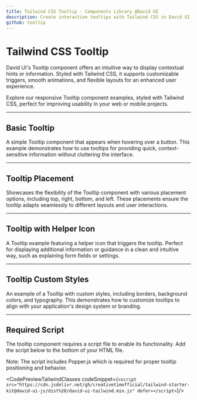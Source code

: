 ```yaml
---
title: Tailwind CSS Tooltip - Components Library @David UI
description: Create interactive tooltips with Tailwind CSS in David UI. Explore a variety of tooltip examples with complete code snippets for free.
github: tooltip
---
```


<ScriptLoader src="https://cdn.jsdelivr.net/gh/creativetimofficial/tailwind-starter-kit@david-ui-js/dist%20/david-ui-tailwind.min.js" />

<InfoBadge />

# Tailwind CSS Tooltip

David UI's Tooltip component offers an intuitive way to display contextual hints or information. Styled with Tailwind CSS, it supports customizable triggers, smooth animations, and flexible layouts for an enhanced user experience.

Explore our responsive Tooltip component examples, styled with Tailwind CSS, perfect for improving usability in your web or mobile projects.

---

## Basic Tooltip

A simple Tooltip component that appears when hovering over a button. This example demonstrates how to use tooltips for providing quick, context-sensitive information without cluttering the interface.

<PreviewWithCode relativePath="tooltip/tooltip-demo.tsx" language="html" />

---

## Tooltip Placement

Showcases the flexibility of the Tooltip component with various placement options, including top, right, bottom, and left. These placements ensure the tooltip adapts seamlessly to different layouts and user interactions.

<PreviewWithCode relativePath="tooltip/tooltip-placement.tsx" language="html" />

---

## Tooltip with Helper Icon

A Tooltip example featuring a helper icon that triggers the tooltip. Perfect for displaying additional information or guidance in a clean and intuitive way, such as explaining form fields or settings.


<PreviewWithCode relativePath="tooltip/tooltip-with-helper-icon.tsx" language="html" />

---

## Tooltip Custom Styles

An example of a Tooltip with custom styles, including borders, background colors, and typography. This demonstrates how to customize tooltips to align with your application's design system or branding.

<PreviewWithCode relativePath="tooltip/tooltip-custom-styles.tsx" language="html" />

--- 

## Required Script
The tooltip component requires a script file to enable its functionality. Add the script below to the bottom of your HTML file.

Note: The script includes Popper.js which is required for proper tooltip positioning and behavior.


<CodePreviewTailwindClasses codeSnippet={`<script src="https://cdn.jsdelivr.net/gh/creativetimofficial/tailwind-starter-kit@david-ui-js/dist%20/david-ui-tailwind.min.js" defer></script>`}/>
